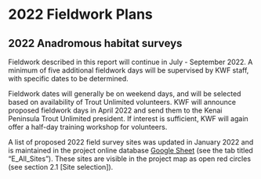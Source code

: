 # 2022 Fieldwork Plans

## 2022 Anadromous habitat surveys

Fieldwork described in this report will continue in July - September 2022. A minimum of five additional fieldwork days will be supervised by KWF staff, with specific dates to be determined.

Fieldwork dates will generally be on weekend days, and will be selected based on availability of Trout Unlimited volunteers. KWF will announce proposed fieldwork days in April 2022 and send them to the Kenai Peninsula Trout Unlimited president. If interest is sufficient, KWF will again offer a half-day training workshop for volunteers.

A list of proposed 2022 field survey sites was updated in January 2022 and is maintained in the project online database [Google Sheet](https://docs.google.com/spreadsheets/d/1S0hwY4EQo9Xtz5d4UnSBCbZoJ0ft_HGQrarfmA5dwNY/edit?usp=sharing) (see the tab titled "E_All_Sites"). These sites are visible in the project map as open red circles (see section 2.1 [Site selection]).
